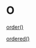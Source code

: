 # O {-}

[order()](https://linkedin-learning.pxf.io/rweekly_sortmerge)

[ordered()](https://linkedin-learning.pxf.io/rweekly_factor)
